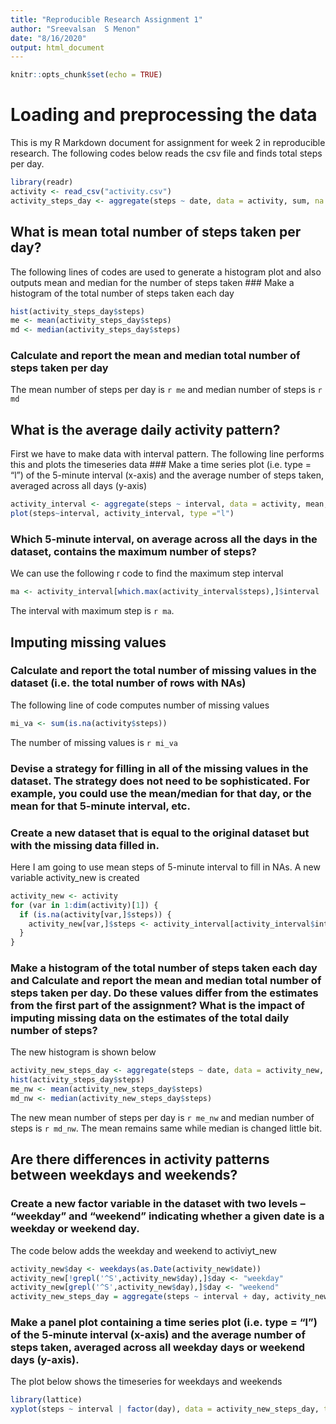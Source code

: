 ```yaml
---
title: "Reproducible Research Assignment 1"
author: "Sreevalsan  S Menon"
date: "8/16/2020"
output: html_document
---
```

```r
knitr::opts_chunk$set(echo = TRUE)
```
# Loading and preprocessing the data

This is my R Markdown document for assignment for week 2 in reproducible research. The following codes below reads the csv file and finds total steps per day.

```r
library(readr)
activity <- read_csv("activity.csv")
activity_steps_day <- aggregate(steps ~ date, data = activity, sum, na.rm = TRUE)
```

## What is mean total number of steps taken per day?

The following lines of codes are used to generate a histogram plot and also outputs mean and median for the number of steps taken
### Make a histogram of the total number of steps taken each day

```r
hist(activity_steps_day$steps)
me <- mean(activity_steps_day$steps)
md <- median(activity_steps_day$steps)
```
### Calculate and report the mean and median total number of steps taken per day
The mean number of steps per day is `r me` and median number of steps is `r md` 

## What is the average daily activity pattern?

First we have to make data with interval pattern. The following line performs this and plots the timeseries data
### Make a time series plot (i.e. type = "l") of the 5-minute interval (x-axis) and the average number of steps taken, averaged across all days (y-axis)
```r
activity_interval <- aggregate(steps ~ interval, data = activity, mean, na.rm = TRUE)
plot(steps~interval, activity_interval, type ="l")
```
### Which 5-minute interval, on average across all the days in the dataset, contains the maximum number of steps?

We can use the following r code to find the maximum step interval

```r
ma <- activity_interval[which.max(activity_interval$steps),]$interval
```

The interval with maximum step is `r ma`.

## Imputing missing values
### Calculate and report the total number of missing values in the dataset (i.e. the total number of rows with NAs)
The following line of code computes number of missing values

```r
mi_va <- sum(is.na(activity$steps))
```

The number of missing values is `r mi_va`

### Devise a strategy for filling in all of the missing values in the dataset. The strategy does not need to be sophisticated. For example, you could use the mean/median for that day, or the mean for that 5-minute interval, etc. 

### Create a new dataset that is equal to the original dataset but with the missing data filled in.

Here I am going to use mean steps of 5-minute interval to fill in NAs. A new variable activity_new is created
```r
activity_new <- activity
for (var in 1:dim(activity)[1]) {
  if (is.na(activity[var,]$steps)) {
    activity_new[var,]$steps <- activity_interval[activity_interval$interval==activity[var,]$interval,]$steps
  }
}
```
### Make a histogram of the total number of steps taken each day and Calculate and report the mean and median total number of steps taken per day. Do these values differ from the estimates from the first part of the assignment? What is the impact of imputing missing data on the estimates of the total daily number of steps?
The new histogram is shown below

```r
activity_new_steps_day <- aggregate(steps ~ date, data = activity_new, sum)
hist(activity_steps_day$steps)
me_nw <- mean(activity_new_steps_day$steps)
md_nw <- median(activity_new_steps_day$steps)
```
The new mean number of steps per day is `r me_nw` and median number of steps is `r md_nw`. The mean remains same while median is changed little bit.  

## Are there differences in activity patterns between weekdays and weekends?
### Create a new factor variable in the dataset with two levels – “weekday” and “weekend” indicating whether a given date is a weekday or weekend day.
The code below adds the weekday and weekend to activiyt_new

```r
activity_new$day <- weekdays(as.Date(activity_new$date))
activity_new[!grepl('^S',activity_new$day),]$day <- "weekday"
activity_new[grepl('^S',activity_new$day),]$day <- "weekend"
activity_new_steps_day = aggregate(steps ~ interval + day, activity_new, mean)
```

### Make a panel plot containing a time series plot (i.e. \color{red}{\verb|type = "l"|}type = "l") of the 5-minute interval (x-axis) and the average number of steps taken, averaged across all weekday days or weekend days (y-axis).
The plot below shows the timeseries for weekdays and weekends

```r
library(lattice)
xyplot(steps ~ interval | factor(day), data = activity_new_steps_day, type = "l", layout = c(1,2))
```